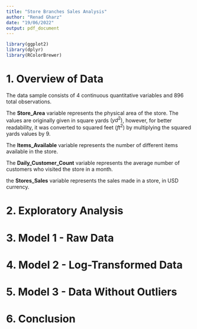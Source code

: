```yaml
---
title: "Store Branches Sales Analysis"
author: "Renad Gharz"
date: "19/06/2022"
output: pdf_document
---
```


```r
library(ggplot2)
library(dplyr)
library(RColorBrewer)
```

# 1. Overview of Data

The data sample consists of 4 continuous quantitative variables and 896 total observations. 

The __Store_Area__ variable represents the physical area of the store. The values are originally given in square yards $({yd}^2)$, however, for better readability, it was converted to squared feet $({ft}^2)$ by multiplying the squared yards values by 9.

The __Items_Available__ variable represents the number of different items available in the store.

The __Daily_Customer_Count__ variable represents the average number of customers who visited the store in a month.

the __Stores_Sales__ variable represents the sales made in a store, in USD currency.

# 2. Exploratory Analysis

# 3. Model 1 - Raw Data

# 4. Model 2 - Log-Transformed Data

# 5. Model 3 - Data Without Outliers

# 6. Conclusion